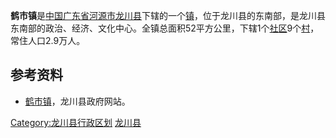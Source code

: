 {{中国乡级行政区
| 行政区全称 = 鹤市镇
| 景观照片文件名 = 
| 景观照片描述 = 
| 汉语拼音 = 
| 通用拼音 = 
| 注音符號 = 
| 其它标音类型1 = 
| 其它标音1 = 
| 其它标音类型2 = 
| 其它标音2 = 
| 其它语言类型1 = 
| 其它语言地名1 = 
| 其它语言类型2 = 
| 其它语言地名2 = 
| 上级行政区 = [[广东省|广东省]][[河源市|河源市]][[龙川县|龙川县]]
| 行政区类别 = [[镇|镇]]
| 行政区划代码 = 
| 地理坐标 = 
| 总面积 = 52平方公里
| 户籍人口 = 
| 户籍人口年份 = 
| 常住人口 = 2.9万人
| 常住人口年份 = 
| 人口密度 = 
| 行政区划 = 1个社区9个村 
| 官方网站 = 
| 政府驻地 = 
| 邮政编码 = 
| 毗邻行政区 = 
| 位置图文件名 = 
| 位置图描述 = 
}}
'''鹤市镇'''是[[中国|中国]][[广东省|广东省]][[河源市|河源市]][[龙川县|龙川县]]下辖的一个[[镇|镇]]，位于龙川县的东南部，是龙川县东南部的政治、经济、文化中心。全镇总面积52平方公里，下辖1个[[社区|社区]]9个[[村|村]]，常住人口2.9万人。

==参考资料==
*[https://web.archive.org/web/20070314031434/http://www.gdhylc.gov.cn/xzfc_list.jsp?secFlag=080100&thFlag=080106&secName=%E4%B9%A1%E9%95%87%E9%A3%8E%E9%87%87&thName=%E9%B9%A4%E5%B8%82%E9%95%87 鹤市镇]，龙川县政府网站。

{{GD-stub}}
{{龙川县行政区划}}

[[Category:龙川县行政区划|Category:龙川县行政区划]]
[[Category:河源建制镇|龙川县]]